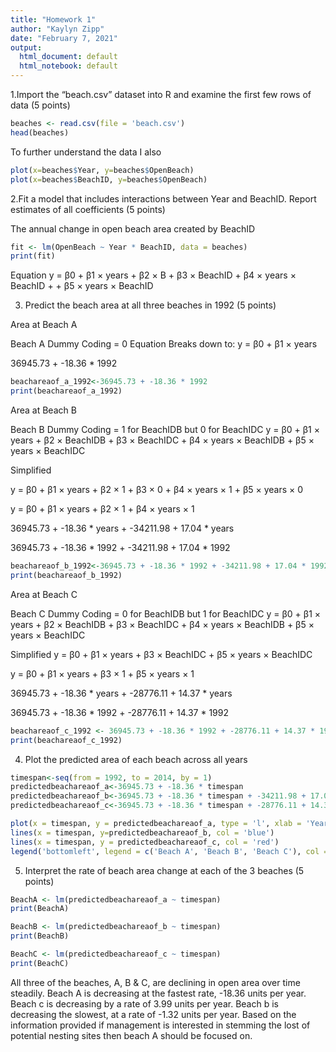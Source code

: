 ---
title: "Homework 1"
author: "Kaylyn Zipp"
date: "February 7, 2021"
output:
  html_document: default
  html_notebook: default
---

1.Import the “beach.csv” dataset into R and examine the first few rows of data (5 points)

```{r}
beaches <- read.csv(file = 'beach.csv')
head(beaches)

```
To further understand the data I also 
```{r}
plot(x=beaches$Year, y=beaches$OpenBeach)
plot(x=beaches$BeachID, y=beaches$OpenBeach)
```

2.Fit a model that includes interactions between Year and BeachID. Report estimates of all coefficients
(5 points)

The annual change in open beach area created by BeachID

```{r}
fit <- lm(OpenBeach ~ Year * BeachID, data = beaches)
print(fit)
```

Equation
y = β0 + β1 × years + β2 × B + β3 × BeachID + β4 × years × BeachID + + β5 × years × BeachID

3. Predict the beach area at all three beaches in 1992 (5 points)

Area at Beach A

Beach A Dummy Coding = 0
Equation Breaks down to: y = β0 + β1 × years

36945.73 + -18.36 * 1992

```{r}
beachareaof_a_1992<-36945.73 + -18.36 * 1992
print(beachareaof_a_1992)
```

Area at Beach B

Beach B Dummy Coding = 1 for BeachIDB but 0 for BeachIDC
y = β0 + β1 × years + β2 × BeachIDB + β3 × BeachIDC + β4 × years × BeachIDB 
+ β5 × years × BeachIDC

Simplified

y = β0 + β1 × years + β2 × 1 +  β3 × 0 + β4 × years × 1 + β5 × years × 0

y = β0 + β1 × years + β2 × 1 + β4 × years × 1 

36945.73 + -18.36 * years + -34211.98 + 17.04 * years

36945.73 + -18.36 * 1992 + -34211.98 + 17.04 * 1992

```{r}
beachareaof_b_1992<-36945.73 + -18.36 * 1992 + -34211.98 + 17.04 * 1992
print(beachareaof_b_1992)
```

Area at Beach C

Beach C Dummy Coding = 0 for BeachIDB but 1 for BeachIDC
y = β0 + β1 × years + β2 × BeachIDB + β3 × BeachIDC + β4 × years × BeachIDB 
+ β5 × years × BeachIDC

Simplified
y = β0 + β1 × years + β3 × BeachIDC + β5 × years × BeachIDC

y = β0 + β1 × years + β3 × 1 + β5 × years × 1

36945.73 + -18.36 * years + -28776.11 + 14.37 * years

36945.73 + -18.36 * 1992 + -28776.11 + 14.37 * 1992

```{r}
beachareaof_c_1992 <- 36945.73 + -18.36 * 1992 + -28776.11 + 14.37 * 1992
print(beachareaof_c_1992)
```

4. Plot the predicted area of each beach across all years


```{r}
timespan<-seq(from = 1992, to = 2014, by = 1)
predictedbeachareaof_a<-36945.73 + -18.36 * timespan
predictedbeachareaof_b<-36945.73 + -18.36 * timespan + -34211.98 + 17.04 * timespan
predictedbeachareaof_c<-36945.73 + -18.36 * timespan + -28776.11 + 14.37 * timespan

plot(x = timespan, y = predictedbeachareaof_a, type = 'l', xlab = 'Years', ylab = 'Open Beach Area')  
lines(x = timespan, y=predictedbeachareaof_b, col = 'blue') 
lines(x = timespan, y = predictedbeachareaof_c, col = 'red')
legend('bottomleft', legend = c('Beach A', 'Beach B', 'Beach C'), col = c('red','blue','black'),pch = c('...'))
```



5. Interpret the rate of beach area change at each of the 3 beaches (5 points)

```{r}
BeachA <- lm(predictedbeachareaof_a ~ timespan)
print(BeachA)

BeachB <- lm(predictedbeachareaof_b ~ timespan)
print(BeachB)

BeachC <- lm(predictedbeachareaof_c ~ timespan)
print(BeachC)
```


All three of the beaches, A, B & C, are declining in open area over time steadily. Beach A is decreasing at the fastest rate, -18.36 units per year. Beach c is decreasing by a rate of 3.99 units per year. Beach b is decreasing the slowest, at a rate of -1.32 units per year. Based on the information provided if management is interested in stemming the lost of potential nesting sites then beach A should be focused on.   
